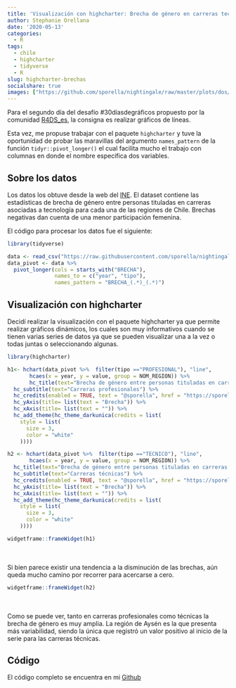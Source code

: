 ```yaml
---
title: 'Visualización con highcharter: Brecha de género en carreras tecnológicas'
author: Stephanie Orellana
date: '2020-05-13'
categories:
  - R
tags:
  - chile
  - highcharter
  - tidyverse
  - R
slug: highcharter-brechas
socialshare: true
images: ["https://github.com/sporella/nightingale/raw/master/plots/dos/brecha_profesional.png"]
---
```


Para el segundo día del desafío #30díasdegráficos propuesto por la comunidad [R4DS_es](https://twitter.com/R4DS_es/), la consigna es realizar gráficos de líneas.

Esta vez, me propuse trabajar con el paquete `highcharter` y tuve la oportunidad de probar las maravillas del argumento `names_pattern` de la función `tidyr::pivot_longer()` el cual facilita mucho el trabajo con columnas en donde el nombre especifica dos variables.

## Sobre los datos

Los datos los obtuve desde la web del [INE](http://geoine-ine-chile.opendata.arcgis.com/datasets/49ab475e009a4cfbaf1a354af6016d73_29?selectedAttribute=BRECHA_2008_PROFESIONAL). El dataset contiene las estadísticas de brecha de género entre personas tituladas en carreras asociadas a tecnología para cada una de las regiones de Chile. Brechas negativas dan cuenta de una menor participación femenina.

El código para procesar los datos fue el siguiente:

```r
library(tidyverse)

data <- read_csv("https://raw.githubusercontent.com/sporella/nightingale/master/data/genero_ine.csv")
data_pivot <- data %>% 
  pivot_longer(cols = starts_with("BRECHA"), 
               names_to = c("year", "tipo"), 
               names_pattern = "BRECHA_(.*)_(.*)")
```

## Visualización con highcharter

Decidí realizar la visualización con el paquete highcharter ya que permite realizar gráficos dinámicos, los cuales son muy informativos cuando se tienen varias series de datos ya que se pueden visualizar una a la vez o todas juntas o seleccionando algunas.

```r
library(highcharter)

h1<- hchart(data_pivot %>%  filter(tipo =="PROFESIONAL"), "line",
       hcaes(x = year, y = value, group = NOM_REGION)) %>% 
       hc_title(text="Brecha de género entre personas tituladas en carreras del área de tecnología") %>% 
  hc_subtitle(text="Carreras profesionales") %>% 
  hc_credits(enabled = TRUE, text = "@sporella", href = "https://sporella.netlify.app/") %>% 
  hc_yAxis(title= list(text = "Brecha")) %>% 
  hc_xAxis(title= list(text = "")) %>% 
  hc_add_theme(hc_theme_darkunica(credits = list(
    style = list(
      size = 3,
      color = "white"
    ))))

```


```r
h2 <- hchart(data_pivot %>%  filter(tipo =="TECNICO"), "line",
       hcaes(x = year, y = value, group = NOM_REGION)) %>% 
  hc_title(text="Brecha de género entre personas tituladas en carreras del área de tecnología") %>% 
  hc_subtitle(text="Carreras técnicas") %>% 
  hc_credits(enabled = TRUE, text = "@sporella", href = "https://sporella.netlify.app/") %>% 
  hc_yAxis(title= list(text = "Brecha")) %>% 
  hc_xAxis(title= list(text = "")) %>% 
  hc_add_theme(hc_theme_darkunica(credits = list(
    style = list(
      size = 3,
      color = "white"
    ))))

```

```r
widgetframe::frameWidget(h1)

```

<br></br>
Si bien parece existir una tendencia a la disminución de las brechas, aún queda mucho camino por recorrer para acercarse a cero.

```r
widgetframe::frameWidget(h2)

```

<br></br>
Como se puede ver, tanto en carreras profesionales como técnicas la brecha de género es muy amplia. La región de Aysén es la que presenta más variabilidad, siendo la única que registró un valor positivo al inicio de la serie para las carreras técnicas.



## Código

El código completo se encuentra en mi [Github](https://github.com/sporella/nightingale)